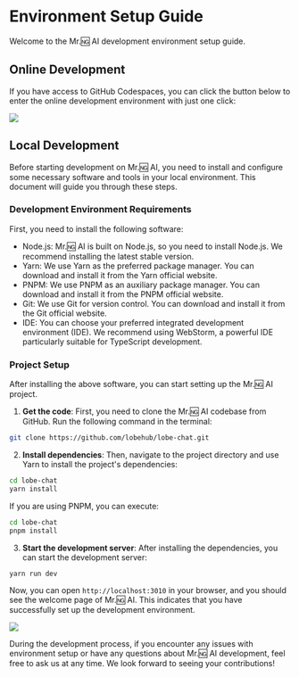 # Environment Setup Guide

Welcome to the Mr.🆖 AI development environment setup guide.

## Online Development

If you have access to GitHub Codespaces, you can click the button below to enter the online development environment with just one click:

[![][codespaces-shield]][codespaces-link]

## Local Development

Before starting development on Mr.🆖 AI, you need to install and configure some necessary software and tools in your local environment. This document will guide you through these steps.

### Development Environment Requirements

First, you need to install the following software:

- Node.js: Mr.🆖 AI is built on Node.js, so you need to install Node.js. We recommend installing the latest stable version.
- Yarn: We use Yarn as the preferred package manager. You can download and install it from the Yarn official website.
- PNPM: We use PNPM as an auxiliary package manager. You can download and install it from the PNPM official website.
- Git: We use Git for version control. You can download and install it from the Git official website.
- IDE: You can choose your preferred integrated development environment (IDE). We recommend using WebStorm, a powerful IDE particularly suitable for TypeScript development.

### Project Setup

After installing the above software, you can start setting up the Mr.🆖 AI project.

1. **Get the code**: First, you need to clone the Mr.🆖 AI codebase from GitHub. Run the following command in the terminal:

```bash
git clone https://github.com/lobehub/lobe-chat.git
```

2. **Install dependencies**: Then, navigate to the project directory and use Yarn to install the project's dependencies:

```bash
cd lobe-chat
yarn install
```

If you are using PNPM, you can execute:

```bash
cd lobe-chat
pnpm install
```

3. **Start the development server**: After installing the dependencies, you can start the development server:

```bash
yarn run dev
```

Now, you can open `http://localhost:3010` in your browser, and you should see the welcome page of Mr.🆖 AI. This indicates that you have successfully set up the development environment.

![](https://github-production-user-asset-6210df.s3.amazonaws.com/28616219/274655364-414bc31e-8511-47a3-af17-209b530effc7.png)

During the development process, if you encounter any issues with environment setup or have any questions about Mr.🆖 AI development, feel free to ask us at any time. We look forward to seeing your contributions!

[codespaces-link]: https://codespaces.new/lobehub/lobe-chat
[codespaces-shield]: https://github.com/codespaces/badge.svg
